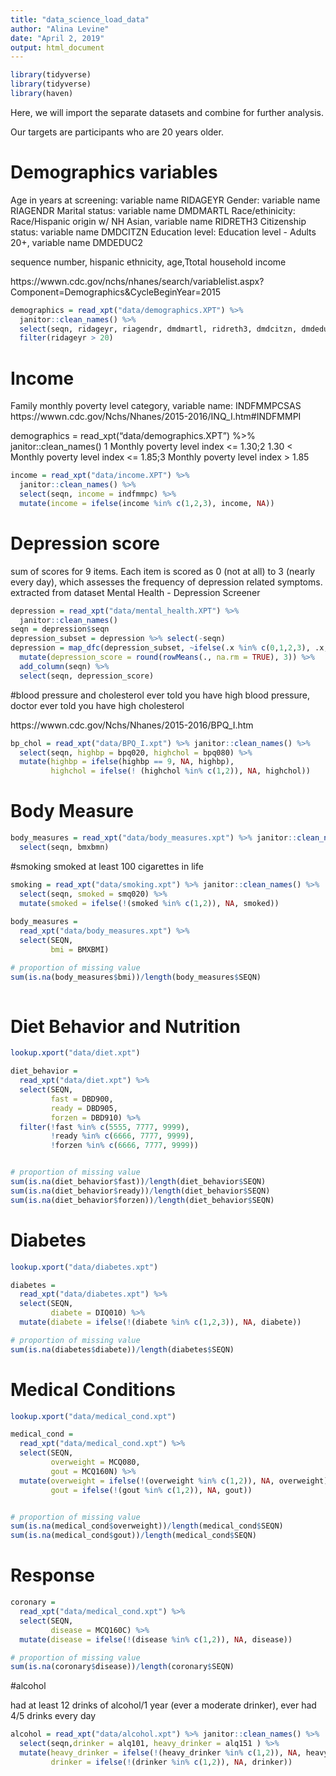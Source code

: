 ```yaml
---
title: "data_science_load_data"
author: "Alina Levine"
date: "April 2, 2019"
output: html_document
---
```


```r
library(tidyverse)
library(tidyverse)
library(haven)

```


Here, we will import the separate datasets and combine for further analysis.

Our targets are participants who are 20 years older.

# Demographics variables


Age in years at screening: variable name RIDAGEYR
Gender: variable name RIAGENDR
Marital status: variable name DMDMARTL
Race/ethinicity: Race/Hispanic origin w/ NH Asian, variable name RIDRETH3
Citizenship status: variable name DMDCITZN
Education level: Education level - Adults 20+, variable name DMDEDUC2


sequence number, hispanic ethnicity, age,Ttotal household income

https://wwwn.cdc.gov/nchs/nhanes/search/variablelist.aspx?Component=Demographics&CycleBeginYear=2015


```r
demographics = read_xpt("data/demographics.XPT") %>% 
  janitor::clean_names() %>%
  select(seqn, ridageyr, riagendr, dmdmartl, ridreth3, dmdcitzn, dmdeduc2) %>% 
  filter(ridageyr > 20)
```

# Income

Family monthly poverty level category, variable name: INDFMMPCSAS
https://wwwn.cdc.gov/Nchs/Nhanes/2015-2016/INQ_I.htm#INDFMMPI 

demographics = read_xpt("data/demographics.XPT") %>% janitor::clean_names()
1	Monthly poverty level index <= 1.30;2	1.30 < Monthly poverty level index <= 1.85;3	Monthly poverty level index > 1.85

```r
income = read_xpt("data/income.XPT") %>% 
  janitor::clean_names() %>% 
  select(seqn, income = indfmmpc) %>% 
  mutate(income = ifelse(income %in% c(1,2,3), income, NA))
```

#  Depression score
sum of scores for 9 items. Each item is scored as 0 (not at all) to 3 (nearly every day), which assesses the frequency of depression related symptoms.
extracted from dataset Mental Health - Depression Screener  

```r
depression = read_xpt("data/mental_health.XPT") %>% 
  janitor::clean_names()
seqn = depression$seqn
depression_subset = depression %>% select(-seqn)
depression = map_dfc(depression_subset, ~ifelse(.x %in% c(0,1,2,3), .x, NA)) %>% 
  mutate(depression_score = round(rowMeans(., na.rm = TRUE), 3)) %>% 
  add_column(seqn) %>% 
  select(seqn, depression_score)
```


#blood pressure and cholesterol
ever told you have high blood pressure, doctor ever told you have high cholesterol

https://wwwn.cdc.gov/Nchs/Nhanes/2015-2016/BPQ_I.htm

```r

bp_chol = read_xpt("data/BPQ_I.xpt") %>% janitor::clean_names() %>%
  select(seqn, highbp = bpq020, highchol = bpq080) %>%
  mutate(highbp = ifelse(highbp == 9, NA, highbp),
         highchol = ifelse(! (highchol %in% c(1,2)), NA, highchol))

```


# Body Measure

```r

body_measures = read_xpt("data/body_measures.xpt") %>% janitor::clean_names() %>%
  select(seqn, bmxbmn)

```

#smoking
smoked at least 100 cigarettes in life

```r

smoking = read_xpt("data/smoking.xpt") %>% janitor::clean_names() %>%
  select(seqn, smoked = smq020) %>%
  mutate(smoked = ifelse(!(smoked %in% c(1,2)), NA, smoked))
  
body_measures = 
  read_xpt("data/body_measures.xpt") %>% 
  select(SEQN, 
         bmi = BMXBMI)

# proportion of missing value
sum(is.na(body_measures$bmi))/length(body_measures$SEQN)
                                    
```



# Diet Behavior and Nutrition

```r
lookup.xport("data/diet.xpt")

diet_behavior =
  read_xpt("data/diet.xpt") %>% 
  select(SEQN, 
         fast = DBD900, 
         ready = DBD905, 
         forzen = DBD910) %>% 
  filter(!fast %in% c(5555, 7777, 9999),
         !ready %in% c(6666, 7777, 9999),
         !forzen %in% c(6666, 7777, 9999))


# proportion of missing value
sum(is.na(diet_behavior$fast))/length(diet_behavior$SEQN)
sum(is.na(diet_behavior$ready))/length(diet_behavior$SEQN)
sum(is.na(diet_behavior$forzen))/length(diet_behavior$SEQN)
```


# Diabetes

```r
lookup.xport("data/diabetes.xpt")

diabetes =
  read_xpt("data/diabetes.xpt") %>% 
  select(SEQN, 
         diabete = DIQ010) %>% 
  mutate(diabete = ifelse(!(diabete %in% c(1,2,3)), NA, diabete))

# proportion of missing value
sum(is.na(diabetes$diabete))/length(diabetes$SEQN)
```

# Medical Conditions

```r
lookup.xport("data/medical_cond.xpt")

medical_cond =
  read_xpt("data/medical_cond.xpt") %>% 
  select(SEQN, 
         overweight = MCQ080, 
         gout = MCQ160N) %>% 
  mutate(overweight = ifelse(!(overweight %in% c(1,2)), NA, overweight),
         gout = ifelse(!(gout %in% c(1,2)), NA, gout))


# proportion of missing value
sum(is.na(medical_cond$overweight))/length(medical_cond$SEQN)
sum(is.na(medical_cond$gout))/length(medical_cond$SEQN)
```


# Response

```r
coronary = 
  read_xpt("data/medical_cond.xpt") %>% 
  select(SEQN, 
         disease = MCQ160C) %>% 
  mutate(disease = ifelse(!(disease %in% c(1,2)), NA, disease))

# proportion of missing value
sum(is.na(coronary$disease))/length(coronary$SEQN)
```

#alcohol

had at least 12 drinks of alcohol/1 year (ever a moderate drinker), ever had 4/5 drinks every day

```r

alcohol = read_xpt("data/alcohol.xpt") %>% janitor::clean_names() %>%
  select(seqn,drinker = alq101, heavy_drinker = alq151 ) %>%
  mutate(heavy_drinker = ifelse(!(heavy_drinker %in% c(1,2)), NA, heavy_drinker),
         drinker = ifelse(!(drinker %in% c(1,2)), NA, drinker))

```


